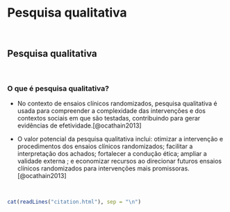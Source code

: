 # **Pesquisa qualitativa** {#pesquisa-qualitativa}

<br>

## Pesquisa qualitativa

<br>

### O que é pesquisa qualitativa?

-   No contexto de ensaios clínicos randomizados, pesquisa qualitativa é usada para compreender a complexidade das intervenções e dos contextos sociais em que são testadas, contribuindo para gerar evidências de efetividade.[@ocathain2013]

-   O valor potencial da pesquisa qualitativa inclui: otimizar a intervenção e procedimentos dos ensaios clínicos randomizados; facilitar a interpretação dos achados; fortalecer a condução ética; ampliar a validade externa ; e economizar recursos ao direcionar futuros ensaios clínicos randomizados para intervenções mais promissoras.[@ocathain2013]

<br>

```r
cat(readLines("citation.html"), sep = "\n")
```

<br>
